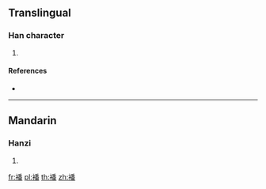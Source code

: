{{character info/new}}
==Translingual==

===Han character===
{{Han char|rn=145|rad=衣|as=12|sn=18|four=|canj=LHDW}}

# {{defn|Han|sort=衣12}}

====References====
* {{Han ref|kx=1124.340|dkj=34597|dj=1592.090|hdz=53115.040|uh=894E|ud=35150}}

----

==Mandarin==

===Hanzi===
{{cmn-hanzi|pin=[[fán]] ([[fan2]])|wg=fan<sup>2</sup>}}

# {{defn|lang=cmn|sort=衣12}}

[[fr:襎]]
[[pl:襎]]
[[th:襎]]
[[zh:襎]]